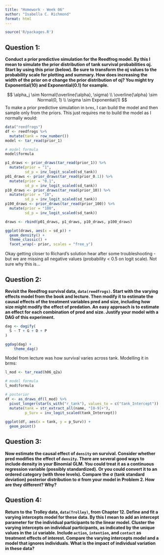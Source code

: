 ```yaml
---
title: "Homework - Week 06"
author: "Isabella C. Richmond"
format: html
---
```


```r
source('R/packages.R')
```

## Question 1:

**Conduct a prior predictive simulation for the Reedfrog model. By this I mean to simulate the prior distribution of tank survival probabilities αj. Start by using this prior (below). Be sure to transform the αj values to the probability scale for plotting and summary. How does increasing the width of the prior on σ change the prior distribution of αj? You might try Exponential(10) and Exponential(0.1) for example.**

$$
\alpha_j \sim Normal(\overline{\alpha}, \sigma)
\\
\overline{\alpha} \sim Normal(0, 1)
\\
\sigma \sim Exponential(1)
$$ To make a prior predictive simulation in `brms`, I can build the model and then sample only from the priors. This just requires me to build the model as I normally would:

```r
data("reedfrogs")
df <- reedfrogs %>%
  mutate(tank = row_number())
model <- tar_read(prior_1)

# model formula
model$formula

p1_draws <- prior_draws(tar_read(prior_1)) %>%
  mutate(prior = "1",
         sd_p = inv_logit_scaled(sd_tank))
p01_draws <- prior_draws(tar_read(prior_0.1)) %>%
  mutate(prior = "0.1",
         sd_p = inv_logit_scaled(sd_tank))
p10_draws <- prior_draws(tar_read(prior_10)) %>%
  mutate(prior = "10",
         sd_p = inv_logit_scaled(sd_tank))
p100_draws <- prior_draws(tar_read(prior_100)) %>%
  mutate(prior = "100",
         sd_p = inv_logit_scaled(sd_tank))

draws <- rbind(p01_draws, p1_draws, p10_draws, p100_draws)

ggplot(draws, aes(x = sd_p)) +
  geom_density() + 
  theme_classic() + 
  facet_wrap(~ prior, scales = "free_y")

```

Okay getting closer to Richard's solution hear after some troubleshooting - but we are missing all negative values (probability \< 0.5 on logit scale). Not sure why this is...

## Question 2:

**Revisit the Reedfrog survival data, `data(reedfrogs)`. Start with the varying effects model from the book and lecture. Then modify it to estimate the causal effects of the treatment variables pred and size, including how size might modify the effect of predation. An easy approach is to estimate an effect for each combination of pred and size. Justify your model with a DAG of this experiment.**

```r
dag <- dagify(
  S ~ T + G + D + P
)

ggdag(dag) +
    theme_dag()
```

Model from lecture was how survival varies across tank. Modelling it in brms: 

```r
l_mod <- tar_read(h06_q2a)

# model formula 
l_mod$formula

# posterior
df <- as_draws_df(l_mod) %>% 
  pivot_longer(starts_with("r_tank"), values_to = c("tank_Intercept")) %>%
  mutate(tank = str_extract_all(name, "[0-9]+"),
         p_Surv = inv_logit_scaled(tank_Intercept))
  
ggplot(df, aes(x = tank, y = p_Surv)) + 
  geom_point()

```

## Question 3:

**Now estimate the causal effect of `density` on survival. Consider whether pred modifies the effect of `density`. There are several good ways to include density in your Binomial GLM. You could treat it as a continuous regression variable (possibly standardized). Or you could convert it to an ordered category (with three levels). Compare the σ (tank standard deviation) posterior distribution to σ from your model in Problem 2. How are they different? Why?**

## Question 4:

**Return to the Trolley data, `data(Trolley)`, from Chapter 12. Define and fit a varying intercepts model for these data. By this I mean to add an intercept parameter for the individual participants to the linear model. Cluster the varying intercepts on individual participants, as indicated by the unique values in the `id` variable. Include `action`, `intention`, and `contact` as treatment effects of interest. Compare the varying intercepts model and a model that ignores individuals. What is the impact of individual variation in these data?**
